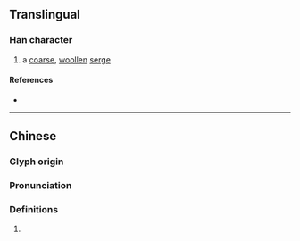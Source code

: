 {{character info/new}}
==Translingual==

===Han character===
{{Han char|rn=82|rad=毛|as=10|sn=14|four=62114|canj=AMHQU|ids=⿰𦐇毛}}

# a [[coarse]], [[woollen]] [[serge]]

====References====
* {{Han ref|kx=0595.190|dkj=16921|dj=0986.450|hdz=32003.070|uh=6BFE|ud=27646|bh=E26B|bd=57963}}

----

==Chinese==
{{zh-forms}}

===Glyph origin===
{{Han etym}}

===Pronunciation===
{{zh-pron
|m=tà
|c=taap3
|mc=y
|oc=y
|ma=
|cat=n
}}

===Definitions===
{{zh-hanzi}}

# {{rfdef|lang=zh}}